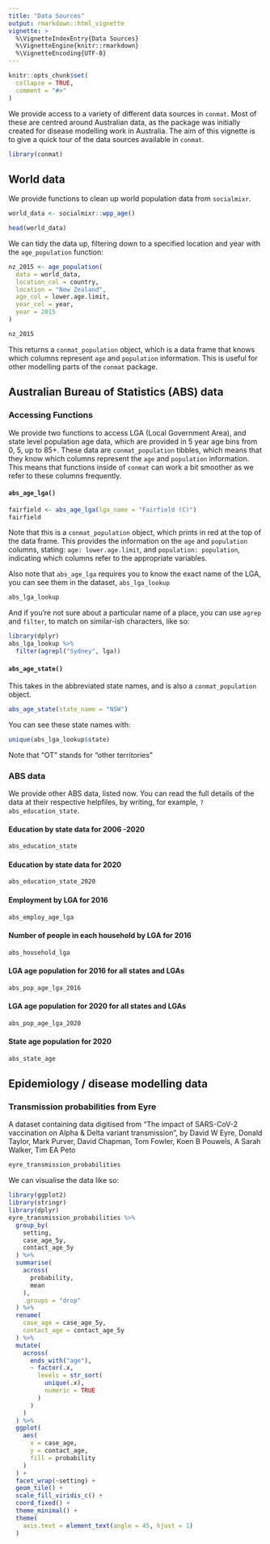 ```yaml
---
title: "Data Sources"
output: rmarkdown::html_vignette
vignette: >
  %\VignetteIndexEntry{Data Sources}
  %\VignetteEngine{knitr::rmarkdown}
  %\VignetteEncoding{UTF-8}
---
```


```r
knitr::opts_chunk$set(
  collapse = TRUE,
  comment = "#>"
)
```

We provide access to a variety of different data sources in `conmat`. Most of these are centred around Australian data, as the package was initially created for disease modelling work in Australia. The aim of this vignette is to give a quick tour of the data sources available in `conmat`.

```r
library(conmat)
```

## World data

We provide functions to clean up world population data from `socialmixr`.

```r
world_data <- socialmixr::wpp_age()

head(world_data)
```

We can tidy the data up, filtering down to a specified location and year with the `age_population` function:

```r
nz_2015 <- age_population(
  data = world_data,
  location_col = country,
  location = "New Zealand",
  age_col = lower.age.limit,
  year_col = year,
  year = 2015
)

nz_2015
```

This returns a `conmat_population` object, which is a data frame that knows which columns represent `age` and `population` information. This is useful for other modelling parts of the `conmat` package.

## Australian Bureau of Statistics (ABS) data

### Accessing Functions

We provide two functions to access LGA  (Local Government Area), and state level population age data, which are provided in 5 year age bins from 0, 5, up to 85+. These data are `conmat_population` tibbles, which means that they know which columns represent the `age` and `population` information. This means that functions inside of `conmat` can work a bit smoother as we refer to these columns frequently.

#### `abs_age_lga()`

```r
fairfield <- abs_age_lga(lga_name = "Fairfield (C)")
fairfield
```

Note that this is a `conmat_population` object, which prints in red at the top of the data frame. This provides the information on the `age` and `population` columns, stating: `age: lower.age.limit`, and `population: population`, indicating which columns refer to the appropriate variables.

Also note that `abs_age_lga` requires you to know the exact name of the LGA, you can see them in the dataset, `abs_lga_lookup`

```r
abs_lga_lookup
```

And if you're not sure about a particular name of a place, you can use `agrep` and `filter`, to match on similar-ish characters, like so:

```r
library(dplyr)
abs_lga_lookup %>%
  filter(agrepl("Sydney", lga))
```

#### `abs_age_state()`

This takes in the abbreviated state names, and is also a `conmat_population` object.

```r
abs_age_state(state_name = "NSW")
```

You can see these state names with:

```r
unique(abs_lga_lookup$state)
```

Note that "OT" stands for "other territories"

### ABS data

We provide other ABS data, listed now. You can read the full details of the data at their respective helpfiles, by writing, for example, `?abs_education_state`.

#### Education by state data for 2006 -2020

```r
abs_education_state
```

#### Education by state data for 2020

```r
abs_education_state_2020
```


#### Employment by LGA for 2016

```r
abs_employ_age_lga
```


#### Number of people in each household by LGA for 2016

```r
abs_household_lga
```


#### LGA age population for 2016 for all states and LGAs

```r
abs_pop_age_lga_2016
```


#### LGA age population for 2020 for all states and LGAs

```r
abs_pop_age_lga_2020
```

#### State age population for 2020

```r
abs_state_age
```


## Epidemiology / disease modelling data

### Transmission probabilities from Eyre

A dataset containing data digitised from "The impact of SARS-CoV-2 vaccination on Alpha & Delta variant transmission", by David W Eyre, Donald Taylor, Mark Purver, David Chapman, Tom Fowler, Koen B Pouwels, A Sarah Walker, Tim EA Peto

```r
eyre_transmission_probabilities
```

We can visualise the data like so:

```r
library(ggplot2)
library(stringr)
library(dplyr)
eyre_transmission_probabilities %>%
  group_by(
    setting,
    case_age_5y,
    contact_age_5y
  ) %>%
  summarise(
    across(
      probability,
      mean
    ),
    .groups = "drop"
  ) %>%
  rename(
    case_age = case_age_5y,
    contact_age = contact_age_5y
  ) %>%
  mutate(
    across(
      ends_with("age"),
      ~ factor(.x,
        levels = str_sort(
          unique(.x),
          numeric = TRUE
        )
      )
    )
  ) %>%
  ggplot(
    aes(
      x = case_age,
      y = contact_age,
      fill = probability
    )
  ) +
  facet_wrap(~setting) +
  geom_tile() +
  scale_fill_viridis_c() +
  coord_fixed() +
  theme_minimal() +
  theme(
    axis.text = element_text(angle = 45, hjust = 1)
  )
```
